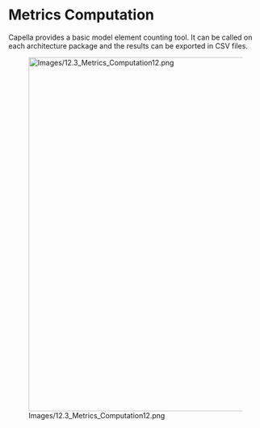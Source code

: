 
= Metrics Computation =

Capella provides a basic model element counting tool. It can be called on each architecture package and the results can be exported in CSV files.


[[Image:Images/12.3_Metrics_Computation12.png|800x700px]]


<br>
<br>

